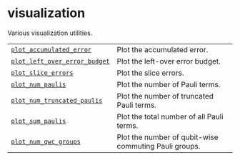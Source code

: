 # visualization

<span id="module-qiskit_addon_obp.utils.visualization" />

<span id="qiskit-addon-obp-utils-visualization" />

Various visualization utilities.

|                                                                                                                                                     |                                                       |
| --------------------------------------------------------------------------------------------------------------------------------------------------- | ----------------------------------------------------- |
| [`plot_accumulated_error`](utils-visualization-plot-accumulated-error "qiskit_addon_obp.utils.visualization.plot_accumulated_error")                | Plot the accumulated error.                           |
| [`plot_left_over_error_budget`](utils-visualization-plot-left-over-error-budget "qiskit_addon_obp.utils.visualization.plot_left_over_error_budget") | Plot the left-over error budget.                      |
| [`plot_slice_errors`](utils-visualization-plot-slice-errors "qiskit_addon_obp.utils.visualization.plot_slice_errors")                               | Plot the slice errors.                                |
| [`plot_num_paulis`](utils-visualization-plot-num-paulis "qiskit_addon_obp.utils.visualization.plot_num_paulis")                                     | Plot the number of Pauli terms.                       |
| [`plot_num_truncated_paulis`](utils-visualization-plot-num-truncated-paulis "qiskit_addon_obp.utils.visualization.plot_num_truncated_paulis")       | Plot the number of truncated Pauli terms.             |
| [`plot_sum_paulis`](utils-visualization-plot-sum-paulis "qiskit_addon_obp.utils.visualization.plot_sum_paulis")                                     | Plot the total number of all Pauli terms.             |
| [`plot_num_qwc_groups`](utils-visualization-plot-num-qwc-groups "qiskit_addon_obp.utils.visualization.plot_num_qwc_groups")                         | Plot the number of qubit-wise commuting Pauli groups. |
